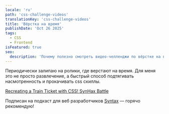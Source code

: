 ```yaml
---
locale: 'ru'
path: 'css-challenge-videos'
translationKey: 'css-challenge-videos'
title: 'Вёрстка на время'
publishDate: 'Oct 26 2025'
tags:
  - CSS
  - Frontend
isFeatured: true
seo:
  description: 'Почему полезно смотреть видео‑челленджи по вёрстке на время.'
---
```


Периодически залипаю на ролики, где верстают на время. Для меня это не просто развлечение, а быстрый способ подтягивать насмотренность и прокачивать css скиллы.

[Recreating a Train Ticket with CSS! SynHax Battle](https://www.youtube.com/watch?time_continue=1&v=rBAAvG68pko&embeds_referring_euri=http%3A%2F%2Flocalhost%3A4322%2F)

Подписан на подкаст для веб разработчиков [Syntax](https://syntax.fm/) — горячо рекомендую!
